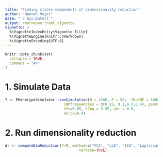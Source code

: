 ```yaml
---
title: "Finding stable components of dimensionality reduction"
author: "Hannah Meyer"
date: "`r Sys.Date()`"
output: rmarkdown::html_vignette
vignette: >
  %\VignetteIndexEntry{Vignette Title}
  %\VignetteEngine{knitr::rmarkdown}
  %\VignetteEncoding{UTF-8}
---
```


```r
knitr::opts_chunk$set(
  collapse = TRUE,
  comment = "#>"
)
```



# 1. Simulate Data

```r
Y <- PhenotypeSimulator::runSimulation(N = 1000, P = 50,  tNrSNP = 10000, 
                           SNPfrequencies = c(0.05, 0.1,0.3,0.4), genVar = 0.4,
                           h2s=0.05, h2bg = 0.95, phi = 0.6,
                           delta=0.4)

```

# 2. Run dimensionality reduction

```r
dr <- computeDimReduction(Y=Y, method=c("PCA", "LLE", "ICA", "LaplacianEigenmap", 
                                  verbose=TRUE)
```

